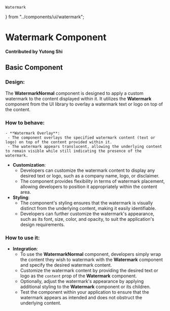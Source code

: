     Watermark
} from "../components/ui/watermark";

# Watermark Component

**Contributed by Yutong Shi**

## Basic Component
### Design:
The **WatermarkNormal** component is designed to apply a custom watermark to the content displayed within it. It utilizes the **Watermark** component from the UI library to overlay a watermark text or logo on top of the content.

### How to behave:
    - **Watermark Overlay**:
     - The component overlays the specified watermark content (text or logo) on top of the content provided within it.
     - The watermark appears translucent, allowing the underlying content to remain visible while still indicating the presence of the watermark.
   - **Customization**:
     - Developers can customize the watermark content to display any desired text or logo, such as a company name, logo, or disclaimer.
     - The component provides flexibility in terms of watermark placement, allowing developers to position it appropriately within the content area.
   - **Styling**:
     - The component's styling ensures that the watermark is visually distinct from the underlying content, making it easily identifiable.
     - Developers can further customize the watermark's appearance, such as its font, size, color, and opacity, to suit the application's design requirements.
### How to use it:
   - **Integration**:
     - To use the **WatermarkNormal** component, developers simply wrap the content they wish to watermark with the **Watermark** component and specify the desired watermark content.
     - Customize the watermark content by providing the desired text or logo as the `content` prop of the **Watermark** component.
     - Optionally, adjust the watermark's appearance by applying additional styling to the **Watermark** component or its children.
     - Test the component within your application to ensure that the watermark appears as intended and does not obstruct the underlying content.
<Watermark />